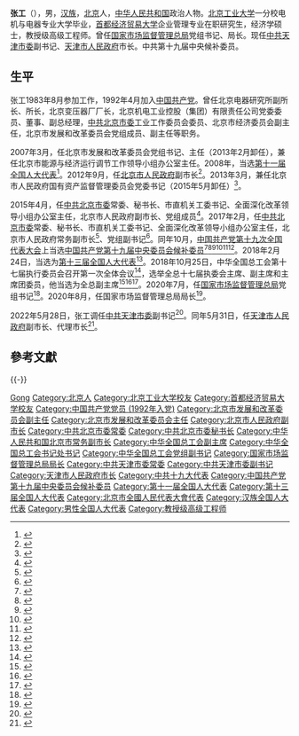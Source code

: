 {{Otheruses|张工}}
{{Infobox Officeholder
|name              = 张工
|original_name     = 
|honorific-suffix  = 
|image = 
|imagesize         = 
|smallimage        = 
|caption           = 
|office1           = [[天津市人民政府|天津市人民政府]][[天津市市长列表|市长]]
|term_start1 = 2022年5月31日
|term_end1 = 
|1blankname1 = 市委书记
|1namedata1 = [[李鸿忠|李鸿忠]]
|deputy1=[[刘桂平|刘桂平]]
|predecessor1 = [[廖国勋|廖国勋]]
|successor1 =
|office2           = [[国家市场监督管理总局|国家市场监督管理总局]]局长
|term_start2 = 2020年8月12日
|term_end2 = 2022年7月
|deputy2=
|predecessor2 = [[肖亚庆|肖亚庆]]
|successor2 =[[罗文_(1964年)|罗文]]
|sex = 男
|民族 = 汉族
|native place = [[北京|北京]]
|birth_date = {{birth year and age|1961|8|}}
|birth_place = {{CHN}}[[北京市|北京市]]
|death_date = 
|death_place       = 
|nationality       = {{PRC}}
|spouse            = 
|party             = {{CPC}}
|children          = 
|alma_mater        = [[北京工业大学|北京工业大学]]
|occupation        = 官员
|profession        = 电气工程学
|signature         = 
|website           = 
}}
'''张工'''（{{bd|1961年|8月||catIdx=Zhang张}}），男，[[汉族|汉族]]，[[北京市|北京]]人，[[中华人民共和国|中华人民共和国]]政治人物。[[北京工业大学|北京工业大学]]一分校电机与电器专业大学毕业，[[首都经济贸易大学|首都经济贸易大学]]企业管理专业在职研究生，经济学硕士，教授级高级工程师。曾任[[国家市场监督管理总局|国家市场监督管理总局]]党组书记、局长。现任[[中共天津市委|中共天津市委]]副书记、[[天津市人民政府|天津市人民政府]]市长。中共第十九届中央候补委员。

== 生平 ==
张工1983年8月参加工作，1992年4月加入[[中国共产党|中国共产党]]。曾任北京电器研究所副所长、所长，北京变压器厂厂长，北京机电工业控股（集团）有限责任公司党委委员、董事、副总经理，[[中共北京市委|中共北京市委]]工业工作委员会委员、北京市经济委员会副主任，北京市发展和改革委员会党组成员、副主任等职务。

2007年3月，任北京市发展和改革委员会党组书记、主任（2013年2月卸任），兼任北京市能源与经济运行调节工作领导小组办公室主任。2008年，当选[[第十一届全国人大代表|第十一届全国人大代表]]<ref>{{cite news|title=全国人大代表信息-张工|url= http://210.82.31.1:8084/delegate/viewDelegate.action?dbid=110040|accessdate=2013-04-05|newspaper=全国人大网|archive-url=https://web.archive.org/web/20130226035620/http://www.npc.gov.cn/delegate/viewDelegate.action?dbid=110040|archive-date=2013-02-26|dead-url=yes}}</ref>。2012年9月，任[[北京市人民政府|北京市人民政府]]副市长<ref>{{cite news|title=张工任北京市副市长|url=http://bjwb.bjd.com.cn/html/2012-09/28/content_143901.htm|accessdate=2014-01-06|newspaper=北京晚报|deadurl=yes|archiveurl=https://web.archive.org/web/20140106040603/http://bjwb.bjd.com.cn/html/2012-09/28/content_143901.htm|archivedate=2014-01-06}}</ref>。2013年3月，兼任北京市人民政府国有资产监督管理委员会党委书记（2015年5月卸任）<ref>{{cite web|title=北京市委常委张工不再兼任市国资委党委书记 林抚生接任|url=http://district.ce.cn/newarea/sddy/201505/18/t20150518_5388687.shtml|accessdate=2016-06-08|publisher=中国经济网|archive-date=2016-05-23|archive-url=https://web.archive.org/web/20160523224653/http://district.ce.cn/newarea/sddy/201505/18/t20150518_5388687.shtml}}</ref>。

2015年4月，任[[中共北京市委|中共北京市委]]常委、秘书长、市直机关工委书记、全面深化改革领导小组办公室主任，北京市人民政府副市长、党组成员<ref>{{cite web|url=http://renshi.people.com.cn/n/2015/0428/c139617-26915662.html|title=张工兼任北京市委秘书长|accessdate=2015-04-28|publisher=人民网|archive-date=2015-05-04|archive-url=https://web.archive.org/web/20150504180625/http://renshi.people.com.cn/n/2015/0428/c139617-26915662.html}}</ref>。2017年2月，任[[中共北京市委|中共北京市委]]常委、秘书长、市直机关工委书记、全面深化改革领导小组办公室主任，北京市人民政府常务副市长<ref>{{cite news|title=张工就任北京常务副市长，此前已任市政府党组副书记|url=http://www.thepaper.cn/newsDetail_forward_1631096|accessdate=2017-03-04|newspaper=澎湃新闻|archive-date=2019-08-08|archive-url=https://web.archive.org/web/20190808224000/http://www.thepaper.cn/newsDetail_forward_1631096}}</ref>、党组副书记<ref>{{cite news|title =北京市委常委、秘书长、副市长张工任市政府党组副书记|url =http://www.thepaper.cn/newsDetail_forward_1629226|accessdate =2017-03-02|publisher =澎湃新闻|archive-date =2019-08-03|archive-url =https://web.archive.org/web/20190803195914/http://www.thepaper.cn/newsDetail_forward_1629226}}</ref>。同年10月，[[中国共产党第十九次全国代表大会|中国共产党第十九次全国代表大会]]上当选[[中国共产党第十九届中央委员会候补委员列表|中国共产党第十九届中央委员会候补委员]]<ref>{{cite news|title=中国共产党第十九届中央委员会候补委员名单（172名）|url=https://news.gmw.cn/2017-10/25/content_26593954.htm|accessdate=2021-09-06|work=光明日报|agency=光明网|archive-date=2021-08-18|archive-url=https://web.archive.org/web/20210818074600/https://news.gmw.cn/2017-10/25/content_26593954.htm|dead-url=no}}</ref><ref>{{cite news |title=十九届中央委员、候补委员、中央纪委委员名单 |url=http://news.cri.cn/20171024/f3e85cce-38bb-818d-ce36-bd4c66d0d4c6.html |accessdate=2021-09-06 |work=国际在线 |agency=国际在线 |archive-date=2021-08-18 |archive-url=https://web.archive.org/web/20210818074542/http://news.cri.cn/20171024/f3e85cce-38bb-818d-ce36-bd4c66d0d4c6.html |dead-url=no }}</ref><ref>{{cite news |title=十九大受权发布：中国共产党第十九届中央委员会候补委员名单 |url=http://www.xinhuanet.com//politics/19cpcnc/2017-10/24/c_1121848883.htm |accessdate=2021-09-06 |work=新华网 |agency=新华网 |archive-date=2018-12-09 |archive-url=https://web.archive.org/web/20181209124324/http://www.xinhuanet.com//politics/19cpcnc/2017-10/24/c_1121848883.htm |dead-url=no }}</ref><ref>{{cite news|title=中国共产党第十九届中央委员会候补委员名单|url=http://guoqing.china.com.cn/zy/2018-03/01/content_50628437.htm|accessdate=2021-09-06|work=中国网|agency=中国网|archive-date=2021-08-18|archive-url=https://web.archive.org/web/20210818074045/http://guoqing.china.com.cn/zy/2018-03/01/content_50628437.htm|dead-url=no}}</ref><ref>{{cite news |title=中国共产党第十九届中央委员会候补委员名单 |url=http://www.gov.cn/guoqing/2017-10/24/content_5432328.htm |accessdate=2021-09-06 |work=中国政府网 |agency=中国政府网 |archive-date=2020-08-05 |archive-url=https://web.archive.org/web/20200805131505/http://www.gov.cn/guoqing/2017-10/24/content_5432328.htm |dead-url=no }}</ref><ref>{{cite news |title=中国共产党第十九届中央委员会候补委员名单 |url=https://china.huanqiu.com/article/9CaKrnK5yXI |accessdate=2021-09-06 |work=环球网 |agency=环球网 |archive-date=2021-08-18 |archive-url=https://web.archive.org/web/20210818074045/https://china.huanqiu.com/article/9CaKrnK5yXI |dead-url=no }}</ref>。2018年2月24日，当选为[[第十三届全国人大代表|第十三届全国人大代表]]<ref>{{Cite web|title=（受权发布）中华人民共和国第十三届全国人民代表大会代表名单-中新网|url=http://www.chinanews.com/gn/2018/02-25/8453959.shtml|accessdate=2021-02-13|work=中新网|archive-date=2018-02-27|archive-url=https://web.archive.org/web/20180227031724/http://www.chinanews.com/gn/2018/02-25/8453959.shtml|dead-url=no}}</ref>。2018年10月25日，中华全国总工会第十七届执行委员会召开第一次全体会议<ref>{{Cite web|title=李建国当选为全国总工会主席|url=https://china.huanqiu.com/article/9CaKrnJCLgR|access-date=2021-05-26|work=环球网|archive-date=2021-09-17|archive-url=https://web.archive.org/web/20210917144230/https://china.huanqiu.com/article/9CaKrnJCLgR}}</ref>，选举全总十七届执委会主席、副主席和主席团委员，他当选为全总副主席<ref>{{Cite web|title=中华全国总工会第十七届执委会举行第一次全体会议  王东明当选为全国总工会主席|url=http://www.npc.gov.cn/zgrdw/npc/xinwen/2018-10/26/content_2064087.htm|access-date=2021-05-26|work=中国人大网|archive-date=2021-09-17|archive-url=https://web.archive.org/web/20210917144230/http://www.npc.gov.cn/zgrdw/npc/xinwen/2018-10/26/content_2064087.htm}}</ref><ref>{{Cite web|title=中华全国总工会第十七届执行委员会主席、副主席、主席团委员名单|url=http://acftu.people.com.cn/n1/2018/1026/c67560-30363809.html|access-date=2021-05-26|work=人民网|archive-date=2020-01-28|archive-url=https://web.archive.org/web/20200128023016/http://acftu.people.com.cn/n1/2018/1026/c67560-30363809.html|dead-url=no}}</ref><ref>{{Cite web|title=中华全国总工会第十七届执委会举行第一次全体会议 王东明当选为全国总工会主席|url=http://www.xinhuanet.com/politics/2018-10/25/c_1123614777.htm|access-date=2021-05-26|work=新华网|archive-date=2020-08-10|archive-url=https://web.archive.org/web/20200810083753/http://www.xinhuanet.com/politics/2018-10/25/c_1123614777.htm|dead-url=no}}</ref>。2020年7月，任[[国家市场监督管理总局|国家市场监督管理总局]]党组书记<ref>{{cite web|title=张工任国家市场监督管理总局党组书记 肖亚庆不再担任|url=http://district.ce.cn/newarea/sddy/202008/03/t20200803_35450329.shtml|accessdate=2020-08-03|publisher=中国经济网|archive-date=2020-09-27|archive-url=https://web.archive.org/web/20200927172545/http://district.ce.cn/newarea/sddy/202008/03/t20200803_35450329.shtml}}</ref>。2020年8月，任国家市场监督管理总局局长<ref>{{cite web|title=国务院任免张工、郑宏波、王曦、肖亚庆、于春孝职务|url=http://district.ce.cn/newarea/sddy/202008/12/t20200812_35507786.shtml|accessdate=2020-08-12|publisher=中国经济网|archive-date=2022-06-09|archive-url=https://web.archive.org/web/20220609145021/http://district.ce.cn/newarea/sddy/202008/12/t20200812_35507786.shtml}}</ref>。

2022年5月28日，张工调任[[中共天津市委|中共天津市委]]副书记<ref>{{cite news|url=http://news.enorth.com.cn/system/2022/05/28/052709439.shtml|title=中共中央批准 张工同志任天津市委副书记|publisher=北方网|date=2022-05-28|accessdate=2022-05-28|archive-date=2022-05-28|archive-url=https://web.archive.org/web/20220528112830/http://news.enorth.com.cn/system/2022/05/28/052709439.shtml}}</ref>。同年5月31日，任[[天津市人民政府|天津市人民政府]]副市长、代理市长<ref>{{Cite web|url=http://district.ce.cn/newarea/sddy/202205/31/t20220531_37694827.shtml|title=张工任天津市副市长、代理市长|publisher=中国经济网|accessdate=2022-06-05|archive-date=2022-05-31|archive-url=https://web.archive.org/web/20220531074219/http://district.ce.cn/newarea/sddy/202205/31/t20220531_37694827.shtml}}</ref>。

== 參考文獻 ==
{{reflist}}

{{-}}
{{start box}}
{{s-gov|prc}}
{{s-before|{{box|[[廖国勋|廖国勋]]}}}}
{{s-title|[[天津市人民政府|天津市人民政府]]市长|2022年5月－}}
{{s-inc}}
{{s-before|[[肖亚庆|肖亚庆]]}}
{{s-title|[[国家市场监督管理总局|国家市场监督管理总局]]局长|2020年8月－2022年7月}}
{{s-after|[[罗文_(1964年)|罗文]]}}
{{s-before|[[李士祥|李士祥]]}}
{{s-title|[[北京市人民政府|北京市人民政府]]常务副市长|2017年2月－2018年10月}}
{{s-after|[[林克庆|林克庆]]}}
{{s-before|[[丁向阳|丁向阳]]}}
{{s-title|[[北京市发展和改革委员会|北京市发展和改革委员会]]主任|2007年3月－2013年2月}}
{{s-after|[[张建东_(1962年)|张建东]]}}
{{s-ppo|cpc}}
{{s-before|[[邓凯|邓凯]]}}
{{s-title|[[中华全国总工会|中华全国总工会]]党组副书记|2018年10月－2020年7月}}
{{s-vac}}
{{s-before|[[赵凤桐|赵凤桐]]}}
{{s-title|[[中国共产党北京市委员会|中国共产党北京市委员会]]秘书长|2015年4月－2017年6月}}
{{s-after|[[崔述強|崔述強]]}}
{{end box}}
{{现任中华人民共和国省级行政区行政首长}}
{{天津市领导人}}
{{天津市市长}}
{{中华人民共和国天津市正职领导人}}
{{国家市场监督管理总局局长}}
{{中华全国总工会第十七届执行委员会}}

{{Authority control}}

{{DEFAULTSORT:Zhang张}}
[[Category:张姓|Gong]]
[[Category:北京人|Category:北京人]]
[[Category:北京工业大学校友|Category:北京工业大学校友]]
[[Category:首都经济贸易大学校友|Category:首都经济贸易大学校友]]
[[Category:中国共产党党员_(1992年入党)|Category:中国共产党党员 (1992年入党)]]
[[Category:北京市发展和改革委员会副主任|Category:北京市发展和改革委员会副主任]]
[[Category:北京市发展和改革委员会主任|Category:北京市发展和改革委员会主任]]
[[Category:北京市人民政府副市长|Category:北京市人民政府副市长]]
[[Category:中共北京市委常委|Category:中共北京市委常委]]
[[Category:中共北京市委秘书长|Category:中共北京市委秘书长]]
[[Category:中华人民共和国北京市常务副市长|Category:中华人民共和国北京市常务副市长]]
[[Category:中华全国总工会副主席|Category:中华全国总工会副主席]]
[[Category:中华全国总工会书记处书记|Category:中华全国总工会书记处书记]]
[[Category:中华全国总工会党组副书记|Category:中华全国总工会党组副书记]]
[[Category:国家市场监督管理总局局长|Category:国家市场监督管理总局局长]]
[[Category:中共天津市委常委|Category:中共天津市委常委]]
[[Category:中共天津市委副书记|Category:中共天津市委副书记]]
[[Category:天津市人民政府市长|Category:天津市人民政府市长]]
[[Category:中共十九大代表|Category:中共十九大代表]]
[[Category:中国共产党第十九届中央委员会候补委员|Category:中国共产党第十九届中央委员会候补委员]]
[[Category:第十一届全国人大代表|Category:第十一届全国人大代表]]
[[Category:第十三届全国人大代表|Category:第十三届全国人大代表]]
[[Category:北京市全國人民代表大會代表|Category:北京市全國人民代表大會代表]]
[[Category:汉族全国人大代表|Category:汉族全国人大代表]]
[[Category:男性全国人大代表|Category:男性全国人大代表]]
[[Category:教授级高级工程师|Category:教授级高级工程师]]